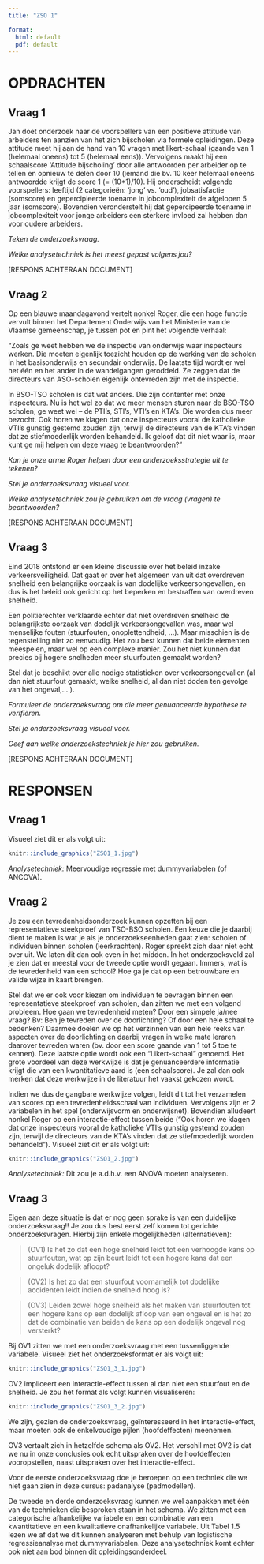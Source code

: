 ```yaml
---
title: "ZSO 1"

format: 
  html: default
  pdf: default
---
```


# OPDRACHTEN {.unnumbered}

## Vraag 1 {.unnumbered}

Jan doet onderzoek naar de voorspellers van een positieve attitude van arbeiders ten aanzien van het zich bijscholen via formele opleidingen. Deze attitude meet hij aan de hand van 10 vragen met likert-schaal (gaande van 1 (helemaal oneens) tot 5 (helemaal eens)). Vervolgens maakt hij een schaalscore ‘Attitude bijscholing’ door alle antwoorden per arbeider op te tellen en opnieuw te delen door 10 (iemand die bv. 10 keer helemaal oneens antwoordde krijgt de score 1 (= (10\*1)/10). Hij onderscheidt volgende voorspellers: leeftijd (2 categorieën: ‘jong’ vs. ‘oud’), jobsatisfactie (somscore) en gepercipieerde toename in jobcomplexiteit de afgelopen 5 jaar (somscore). Bovendien veronderstelt hij dat gepercipeerde toename in jobcomplexiteit voor jonge arbeiders een sterkere invloed zal hebben dan voor oudere arbeiders.

*Teken de onderzoeksvraag.*

*Welke analysetechniek is het meest gepast volgens jou?*

[RESPONS ACHTERAAN DOCUMENT]

## Vraag 2 {.unnumbered}

Op een blauwe maandagavond vertelt nonkel Roger, die een hoge functie vervult binnen het Departement Onderwijs van het Ministerie van de Vlaamse gemeenschap, je tussen pot en pint het volgende verhaal:

“Zoals ge weet hebben we de inspectie van onderwijs waar inspecteurs werken. Die moeten eigenlijk toezicht houden op de werking van de scholen in het basisonderwijs en secundair onderwijs. De laatste tijd wordt er wel het één en het ander in de wandelgangen geroddeld. Ze zeggen dat de directeurs van ASO-scholen eigenlijk ontevreden zijn met de inspectie.

In BSO-TSO scholen is dat wat anders. Die zijn contenter met onze inspecteurs. Nu is het wel zo dat we meer mensen sturen naar de BSO-TSO scholen, ge weet wel – de PTI’s, STI’s, VTI’s en KTA’s. Die worden dus meer bezocht. Ook horen we klagen dat onze inspecteurs vooral de katholieke VTI’s gunstig gestemd zouden zijn, terwijl de directeurs van de KTA’s vinden dat ze stiefmoederlijk worden behandeld. Ik geloof dat dit niet waar is, maar kunt ge mij helpen om deze vraag te beantwoorden?”

*Kan je onze arme Roger helpen door een onderzoeksstrategie uit te tekenen?*

*Stel je onderzoeksvraag visueel voor.*

*Welke analysetechniek zou je gebruiken om de vraag (vragen) te beantwoorden?*

[RESPONS ACHTERAAN DOCUMENT]

## Vraag 3 {.unnumbered}

Eind 2018 ontstond er een kleine discussie over het beleid inzake verkeersveiligheid. Dat gaat er over het algemeen van uit dat overdreven snelheid een belangrijke oorzaak is van dodelijke verkeersongevallen, en dus is het beleid ook gericht op het beperken en bestraffen van overdreven snelheid.

Een politierechter verklaarde echter dat niet overdreven snelheid de belangrijkste oorzaak van dodelijk verkeersongevallen was, maar wel menselijke fouten (stuurfouten, onoplettendheid, …). Maar misschien is de tegenstelling niet zo eenvoudig. Het zou best kunnen dat beide elementen meespelen, maar wel op een complexe manier. Zou het niet kunnen dat precies bij hogere snelheden meer stuurfouten gemaakt worden?

Stel dat je beschikt over alle nodige statistieken over verkeersongevallen (al dan niet stuurfout gemaakt, welke snelheid, al dan niet doden ten gevolge van het ongeval,... ).

*Formuleer de onderzoeksvraag om die meer genuanceerde hypothese te verifiëren.*

*Stel je onderzoeksvraag visueel voor.*

*Geef aan welke onderzoekstechniek je hier zou gebruiken.*

[RESPONS ACHTERAAN DOCUMENT] \newpage

# RESPONSEN {.unnumbered}

## Vraag 1 {.unnumbered}

Visueel ziet dit er als volgt uit:

```r
knitr::include_graphics("ZSO1_1.jpg")
```

*Analysetechniek:* Meervoudige regressie met dummyvariabelen (of ANCOVA).

## Vraag 2 {.unnumbered}

Je zou een tevredenheidsonderzoek kunnen opzetten bij een representatieve steekproef van TSO-BSO scholen. Een keuze die je daarbij dient te maken is wat je als je onderzoekseenheden gaat zien: scholen of individuen binnen scholen (leerkrachten). Roger spreekt zich daar niet echt over uit. We laten dit dan ook even in het midden. In het onderzoeksveld zal je zien dat er meestal voor de tweede optie wordt gegaan. Immers, wat is de tevredenheid van een school? Hoe ga je dat op een betrouwbare en valide wijze in kaart brengen.

Stel dat we er ook voor kiezen om individuen te bevragen binnen een representatieve steekproef van scholen, dan zitten we met een volgend probleem. Hoe gaan we tevredenheid meten? Door een simpele ja/nee vraag? Bv: Ben je tevreden over de doorlichting? Of door een hele schaal te bedenken? Daarmee doelen we op het verzinnen van een hele reeks van aspecten over de doorlichting en daarbij vragen in welke mate leraren daarover tevreden waren (bv. door een score gaande van 1 tot 5 toe te kennen). Deze laatste optie wordt ook een “Likert-schaal” genoemd. Het grote voordeel van deze werkwijze is dat je genuanceerdere informatie krijgt die van een kwantitatieve aard is (een schaalscore). Je zal dan ook merken dat deze werkwijze in de literatuur het vaakst gekozen wordt.

Indien we dus de gangbare werkwijze volgen, leidt dit tot het verzamelen van scores op een tevredenheidsschaal van individuen. Vervolgens zijn er 2 variabelen in het spel (onderwijsvorm en onderwijsnet). Bovendien alludeert nonkel Roger op een interactie-effect tussen beide ("Ook horen we klagen dat onze inspecteurs vooral de katholieke VTI’s gunstig gestemd zouden zijn, terwijl de directeurs van de KTA’s vinden dat ze stiefmoederlijk worden behandeld"). \newpage Visueel ziet dit er als volgt uit:

```r
knitr::include_graphics("ZSO1_2.jpg")
```

*Analysetechniek:* Dit zou je a.d.h.v. een ANOVA moeten analyseren.

## Vraag 3 {.unnumbered}

Eigen aan deze situatie is dat er nog geen sprake is van een duidelijke onderzoeksvraag!! Je zou dus best eerst zelf komen tot gerichte onderzoeksvragen. Hierbij zijn enkele mogelijkheden (alternatieven):

> (OV1) Is het zo dat een hoge snelheid leidt tot een verhoogde kans op stuurfouten, wat op zijn beurt leidt tot een hogere kans dat een ongeluk dodelijk afloopt?

> (OV2) Is het zo dat een stuurfout voornamelijk tot dodelijke accidenten leidt indien de snelheid hoog is?

> (OV3) Leiden zowel hoge snelheid als het maken van stuurfouten tot een hogere kans op een dodelijk afloop van een ongeval en is het zo dat de combinatie van beiden de kans op een dodelijk ongeval nog versterkt?

Bij OV1 zitten we met een onderzoeksvraag met een tussenliggende variabele. Visueel ziet het onderzoeksformat er als volgt uit:

```r
knitr::include_graphics("ZSO1_3_1.jpg")
```

OV2 impliceert een interactie-effect tussen al dan niet een stuurfout en de snelheid. Je zou het format als volgt kunnen visualiseren:

```r
knitr::include_graphics("ZSO1_3_2.jpg")
```

We zijn, gezien de onderzoeksvraag, geïnteresseerd in het interactie-effect, maar moeten ook de enkelvoudige pijlen (hoofdeffecten) meenemen.

OV3 vertaalt zich in hetzelfde schema als OV2. Het verschil met OV2 is dat we nu in onze conclusies ook echt uitspraken over de hoofdeffecten vooropstellen, naast uitspraken over het interactie-effect.

Voor de eerste onderzoeksvraag doe je beroepen op een techniek die we niet gaan zien in deze cursus: padanalyse (padmodellen).

De tweede en derde onderzoeksvraag kunnen we wel aanpakken met één van de technieken die besproken staan in het schema. We zitten met een categorische afhankelijke variabele en een combinatie van een kwantitatieve en een kwalitatieve onafhankelijke variabele. Uit Tabel 1.5 lezen we af dat we dit kunnen analyseren met behulp van logistische regressieanalyse met dummyvariabelen. Deze analysetechniek komt echter ook niet aan bod binnen dit opleidingsonderdeel.